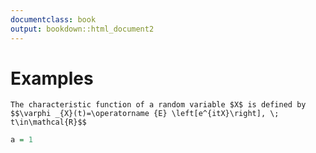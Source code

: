 ```yaml
---
documentclass: book
output: bookdown::html_document2
---
```


# Examples

```definition
The characteristic function of a random variable $X$ is defined by
$$\varphi _{X}(t)=\operatorname {E} \left[e^{itX}\right], \; t\in\mathcal{R}$$
```

```r
a = 1
```

